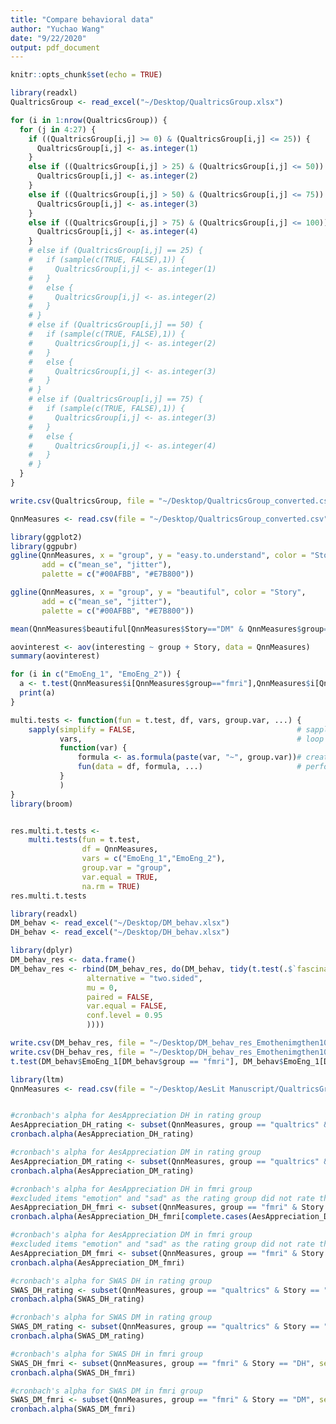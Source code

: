 ```yaml
---
title: "Compare behavioral data"
author: "Yuchao Wang"
date: "9/22/2020"
output: pdf_document
---
```


```r
knitr::opts_chunk$set(echo = TRUE)
```

```r
library(readxl)
QualtricsGroup <- read_excel("~/Desktop/QualtricsGroup.xlsx")

for (i in 1:nrow(QualtricsGroup)) {
  for (j in 4:27) {
    if ((QualtricsGroup[i,j] >= 0) & (QualtricsGroup[i,j] <= 25)) {
      QualtricsGroup[i,j] <- as.integer(1) 
    }
    else if ((QualtricsGroup[i,j] > 25) & (QualtricsGroup[i,j] <= 50)) {
      QualtricsGroup[i,j] <- as.integer(2) 
    }
    else if ((QualtricsGroup[i,j] > 50) & (QualtricsGroup[i,j] <= 75)) {
      QualtricsGroup[i,j] <- as.integer(3) 
    }
    else if ((QualtricsGroup[i,j] > 75) & (QualtricsGroup[i,j] <= 100)) {
      QualtricsGroup[i,j] <- as.integer(4) 
    }
    # else if (QualtricsGroup[i,j] == 25) {
    #   if (sample(c(TRUE, FALSE),1)) {
    #     QualtricsGroup[i,j] <- as.integer(1)
    #   }
    #   else {
    #     QualtricsGroup[i,j] <- as.integer(2)
    #   }
    # }
    # else if (QualtricsGroup[i,j] == 50) {
    #   if (sample(c(TRUE, FALSE),1)) {
    #     QualtricsGroup[i,j] <- as.integer(2)
    #   }
    #   else {
    #     QualtricsGroup[i,j] <- as.integer(3)
    #   }
    # }
    # else if (QualtricsGroup[i,j] == 75) {
    #   if (sample(c(TRUE, FALSE),1)) {
    #     QualtricsGroup[i,j] <- as.integer(3)
    #   }
    #   else {
    #     QualtricsGroup[i,j] <- as.integer(4)
    #   }
    # }
  }
}

write.csv(QualtricsGroup, file = "~/Desktop/QualtricsGroup_converted.csv")

QnnMeasures <- read.csv(file = "~/Desktop/QualtricsGroup_converted.csv")

library(ggplot2)
library(ggpubr)
ggline(QnnMeasures, x = "group", y = "easy.to.understand", color = "Story",
       add = c("mean_se", "jitter"),
       palette = c("#00AFBB", "#E7B800"))

ggline(QnnMeasures, x = "group", y = "beautiful", color = "Story",
       add = c("mean_se", "jitter"),
       palette = c("#00AFBB", "#E7B800"))

mean(QnnMeasures$beautiful[QnnMeasures$Story=="DM" & QnnMeasures$group=="fmri"], na.rm = TRUE)

aovinterest <- aov(interesting ~ group + Story, data = QnnMeasures)
summary(aovinterest)

for (i in c("EmoEng_1", "EmoEng_2")) {
  a <- t.test(QnnMeasures$i[QnnMeasures$group=="fmri"],QnnMeasures$i[QnnMeasures$group=="qualtrics"])
  print(a)
}

multi.tests <- function(fun = t.test, df, vars, group.var, ...) {
    sapply(simplify = FALSE,                                    # sapply(simplify=T) better, elements named
           vars,                                                # loop on vector of outcome variable names
           function(var) {
               formula <- as.formula(paste(var, "~", group.var))# create a formula with outcome and grouping var.
               fun(data = df, formula, ...)                     # perform test with a given fun, default t.test
           }
           )
}
library(broom)


res.multi.t.tests <-
    multi.tests(fun = t.test,
                df = QnnMeasures,
                vars = c("EmoEng_1","EmoEng_2"),
                group.var = "group",
                var.equal = TRUE, 
                na.rm = TRUE)
res.multi.t.tests

library(readxl)
DM_behav <- read_excel("~/Desktop/DM_behav.xlsx")
DH_behav <- read_excel("~/Desktop/DH_behav.xlsx")

library(dplyr)
DM_behav_res <- data.frame()
DM_behav_res <- rbind(DM_behav_res, do(DM_behav, tidy(t.test(.$`fascinating` ~ .$group,
                 alternative = "two.sided",
                 mu = 0,
                 paired = FALSE,
                 var.equal = FALSE,
                 conf.level = 0.95
                 ))))

write.csv(DM_behav_res, file = "~/Desktop/DM_behav_res_Emothenimgthen10item.csv")
write.csv(DH_behav_res, file = "~/Desktop/DH_behav_res_Emothenimgthen10itemthenficandnovel.csv")
t.test(DM_behav$EmoEng_1[DM_behav$group == "fmri"], DM_behav$EmoEng_1[DM_behav$group == "qualtrics"])
```

```r
library(ltm)
QnnMeasures <- read.csv(file = "~/Desktop/AesLit Manuscript/QualtricsGroup_converted.csv")


#cronbach's alpha for AesAppreciation DH in rating group 
AesAppreciation_DH_rating <- subset(QnnMeasures, group == "qualtrics" & Story == "DH", select = 5:12)
cronbach.alpha(AesAppreciation_DH_rating)

#cronbach's alpha for AesAppreciation DM in rating group 
AesAppreciation_DM_rating <- subset(QnnMeasures, group == "qualtrics" & Story == "DM", select = 5:12)
cronbach.alpha(AesAppreciation_DM_rating)

#cronbach's alpha for AesAppreciation DH in fmri group 
#excluded items "emotion" and "sad" as the rating group did not rate these two items
AesAppreciation_DH_fmri <- subset(QnnMeasures, group == "fmri" & Story == "DH", select = 5:12)
cronbach.alpha(AesAppreciation_DH_fmri[complete.cases(AesAppreciation_DH_fmri),])#one fmri participant missed AesAppreciation ratings for story DH

#cronbach's alpha for AesAppreciation DM in fmri group 
#excluded items "emotion" and "sad" as the rating group did not rate these two items
AesAppreciation_DM_fmri <- subset(QnnMeasures, group == "fmri" & Story == "DM", select = 5:12)
cronbach.alpha(AesAppreciation_DM_fmri)

#cronbach's alpha for SWAS DH in rating group 
SWAS_DH_rating <- subset(QnnMeasures, group == "qualtrics" & Story == "DH", select = 15:29)
cronbach.alpha(SWAS_DH_rating)

#cronbach's alpha for SWAS DM in rating group 
SWAS_DM_rating <- subset(QnnMeasures, group == "qualtrics" & Story == "DM", select = 15:29)
cronbach.alpha(SWAS_DM_rating)

#cronbach's alpha for SWAS DH in fmri group 
SWAS_DH_fmri <- subset(QnnMeasures, group == "fmri" & Story == "DH", select = 15:29)
cronbach.alpha(SWAS_DH_fmri)

#cronbach's alpha for SWAS DM in fmri group 
SWAS_DM_fmri <- subset(QnnMeasures, group == "fmri" & Story == "DM", select = 15:29)
cronbach.alpha(SWAS_DM_fmri)


```
